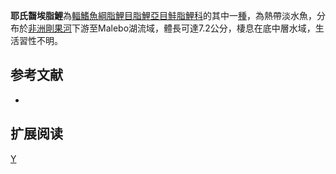 {{Speciesbox 
| genus = Bryconaethiops
| species = yseuxi
| status = NE
| status_system = IUCN3.1
| authority =  [[Boulenger|Boulenger]], 1899
| synonyms = 
}}
'''耶氏齧埃脂鯉'''為[[輻鰭魚綱|輻鰭魚綱]][[脂鯉目|脂鯉目]][[脂鯉亞目|脂鯉亞目]][[鮭脂鯉科|鮭脂鯉科]]的其中一[[種|種]]，為熱帶淡水魚，分布於[[非洲|非洲]][[剛果河|剛果河]]下游至Malebo湖流域，體長可達7.2公分，棲息在底中層水域，生活習性不明。

==参考文献==
{{refbegin}}
*{{FishBase_species|genus=Bryconaethiops|species=yseuxi|year=2014|month=1}}
{{refend}}

== 扩展阅读 ==
{{refbegin}}
{{wikispecies-inline|Bryconaethiops yseuxi|耶氏齧埃脂鯉}}
{{refend}}

{{Taxonbar|from=Q5542919}}

[[Category:齧埃脂鯉屬|Y]]


{{魚類小作品}}